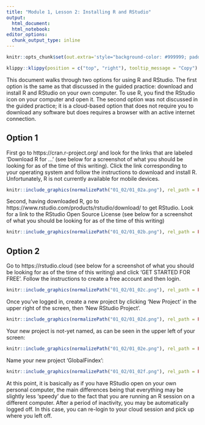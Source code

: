 ```yaml
---
title: "Module 1, Lesson 2: Installing R and RStudio"
output: 
  html_document:
  html_notebook:
editor_options: 
  chunk_output_type: inline
---
```


```r
knitr::opts_chunk$set(out.extra='style="background-color: #999999; padding:7px; display: inline-block;"')
```

```r
klippy::klippy(position = c("top", "right"), tooltip_message = "Copy")
```

This document walks through two options for using R and RStudio. The first option is
the same as that discussed in the guided practice: download and install R and RStudio on 
your own computer. To use R, you find the RStudio icon on your computer and open 
it. The second option was not discussed in the guided practice; it is a
cloud-based option that does not require you to download any software but does requires 
a browser with an active internet connection. 

## Option 1 

First go to https://cran.r-project.org/ and look for the links that are labeled 
'Download R for ...' (see below for a screenshot of what you should be looking 
for as of the time of this writing). Click the link corresponding to your 
operating system and follow the instructions to download and install R. Unfortunately, 
R is not currently available for mobile devices. 


```r
knitr::include_graphics(normalizePath("01_02/01_02a.png"), rel_path = FALSE)
```


Second, having downloaded R, go to https://www.rstudio.com/products/rstudio/download/ 
to get RStudio. Look for a link to the RStudio Open Source License (see below 
for a screenshot of what you should be looking for as of the time of this writing)


```r
knitr::include_graphics(normalizePath("01_02/01_02b.png"), rel_path = FALSE)
```


## Option 2 

Go to https://rstudio.cloud (see below for a screenshot of what you should be 
looking for as of the time of this writing) and click 'GET STARTED FOR FREE'. 
Follow the instructions to create a free account and then login. 

```r
knitr::include_graphics(normalizePath("01_02/01_02c.png"), rel_path = FALSE)
```

Once you've logged in, create a new project by clicking 'New Project' in the upper
right of the screen, then 'New RStudio Project'. 

```r
knitr::include_graphics(normalizePath("01_02/01_02d.png"), rel_path = FALSE)
```

Your new project is not-yet named, as can be seen in the upper left of your screen:

```r
knitr::include_graphics(normalizePath("01_02/01_02e.png"), rel_path = FALSE)
```

Name your new project 'GlobalFindex':

```r
knitr::include_graphics(normalizePath("01_02/01_02f.png"), rel_path = FALSE)
```

At this point, it is basically as if you have RStudio open on your own personal 
computer, the main differences being that everything may be slightly less 'speedy' 
due to the fact that you are running an R session on a different computer. 
After a period of inactivity, you may be automatically logged off. In this case, 
you can re-login to your cloud session and pick up where you left off. 
